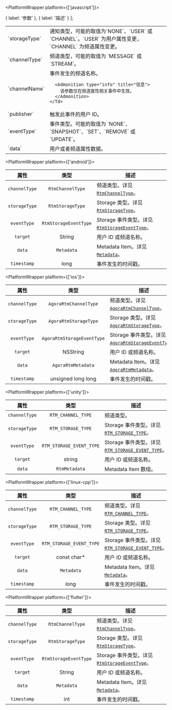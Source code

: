 <PlatformWrapper platform={['javascript']}>

  {
    label: '参数'
  },
  {
    label: '描述'
  }
];

<Table header={TableHeader9fp3ev7n77}>
  <Tr>
    <Td>`storageType`</Td>
    <Td>通知类型，可能的取值为`NONE`、`USER` 或 `CHANNEL`。`USER` 为用户属性变更，`CHANNEL` 为频道属性变更。</Td>
  </Tr>
  <Tr>
    <Td>`channelType`</Td>
    <Td>频道类型，可能的取值为 `MESSAGE` 或 `STREAM`。</Td>
  </Tr>
  <Tr>
    <Td>`channelName`</Td>
    <Td>
      事件发生的频道名称。

      <Admonition type="info" title="信息">
        该参数仅在频道属性相关事件中生效。
      </Admonition>
    </Td>
  </Tr>
  <Tr>
    <Td>`publisher`</Td>
    <Td>触发此事件的用户 ID。</Td>
  </Tr>
  <Tr>
    <Td>`eventType`</Td>
    <Td>事件类型。可能的取值为 `NONE`、`SNAPSHOT`、`SET`、`REMOVE` 或 `UPDATE`。</Td>
  </Tr>
  <Tr>
    <Td>`data`</Td>
    <Td>用户或者频道属性数据。</Td>
  </Tr>
</Table>

</PlatformWrapper>

<PlatformWrapper platform={['android']}>

| 属性         |  类型  |   描述                                                                                                                         |
|:------------------:|:-------------------:| ----------------------------------------------------------------------------------------------------------------------------------- |
| `channelType`            | `RtmChannelType`    |  频道类型。详见 [`RtmChannelType`](/api-ref/rtm2/android/enumv#channeltype)。   |
| `storageType`            | `RtmStorageType`    |  Storage 类型。详见 [`RtmStorageType`](/api-ref/rtm2/android/enumv#storagetype)。  |
| `eventType`            | `RtmStorageEventType`    |  Storage 事件类型。详见 [`RtmStorageEventType`](/api-ref/rtm2/android/enumv#storageeventtype)。  |
| `target`              | String                |  用户 ID 或频道名称。   |
| `data`            | `Metadata`               |   Metadata Item。详见 [`Metadata`](/api-ref/rtm2/android/toc-storage/storage#storagemetadatapropsag_platform)。   |
| `timestamp` | long | 事件发生的时间戳。                |

</PlatformWrapper>

<PlatformWrapper platform={['ios']}>

| 属性         |  类型  |   描述                                                                                                                         |
|:------------------:|:-------------------:| ----------------------------------------------------------------------------------------------------------------------------------- |
| `channelType`            | `AgoraRtmChannelType`    |  频道类型。详见 [`AgoraRtmChannelType`](/api-ref/rtm2/ios/enumv#channeltype)。   |
| `storageType`            | `AgoraRtmStorageType`   |  Storage 类型。详见 [`AgoraRtmStorageType`](/api-ref/rtm2/ios/enumv#storagetype)。  |
| `eventType`            | `AgoraRtmStorageEventType`    |  Storage 事件类型。详见 [`AgoraRtmStorageEventType`](/api-ref/rtm2/ios/enumv#storageeventtype)。  |
| `target`              | NSString                |  用户 ID 或频道名称。   |
| `data`            | `AgoraRtmMetadata`               |   Metadata Item。详见 [`AgoraRtmMetadata`](/api-ref/rtm2/ios/toc-storage/storage#AgoraRtmMetadata)。   |
| `timestamp` | unsigned long long | 事件发生的时间戳。                |

</PlatformWrapper>

<PlatformWrapper platform={['unity']}>

| 属性         |  类型  |   描述                                                                                                                         |
|:------------------:|:-------------------:| ----------------------------------------------------------------------------------------------------------------------------------- |
| `channelType`            | `RTM_CHANNEL_TYPE`    |  频道类型。   |
| `storageType`            | `RTM_STORAGE_TYPE`    |  Storage 事件类型。详见 [`RTM_STORAGE_TYPE`](/api-ref/rtm2/unity/enumv#storagetype)。  |
| `eventType`            | `RTM_STORAGE_EVENT_TYPE`    |  Storage 事件类型。详见 [`RTM_STORAGE_EVENT_TYPE`](/api-ref/rtm2/unity/enumv#storageeventtype)。  |
| `target`              | string                |  用户 ID 或频道名称。   |
| `data`            | `RtmMetadata`               |   Metadata Item 数组。   |

</PlatformWrapper>

<PlatformWrapper platform={['linux-cpp']}>

| 属性         |  类型  |   描述                                                                                                                         |
|:------------------:|:-------------------:| ----------------------------------------------------------------------------------------------------------------------------------- |
| `channelType`            | `RTM_CHANNEL_TYPE`    |  频道类型。详见 [`RTM_CHANNEL_TYPE`](/api-ref/rtm2/cpp/enumv#channeltype)。   |
| `storageType`            | `RTM_STORAGE_TYPE`    |  Storage 类型。详见 [`RTM_STORAGE_TYPE`](/api-ref/rtm2/cpp/enumv#storagetype)。  |
| `eventType`            | `RTM_STORAGE_EVENT_TYPE`    |  Storage 事件类型。详见 [`RTM_STORAGE_EVENT_TYPE`](/api-ref/rtm2/cpp/enumv#storageeventtype)。  |
| `target`              | const char*                |  用户 ID 或频道名称。   |
| `data`            | `Metadata`               |   Metadata Item。详见 [`Metadata`](/api-ref/rtm2/cpp/toc-storage/storage#setChannelMetadata)。   |
| `timestamp` | long | 事件发生的时间戳。                |

</PlatformWrapper>

<PlatformWrapper platform={['flutter']}>

| 属性         |  类型  |   描述                                                                                                                         |
|:------------------:|:-------------------:| ----------------------------------------------------------------------------------------------------------------------------------- |
| `channelType`            | `RtmChannelType`    |  频道类型。详见 [`RtmChannelType`](/api-ref/rtm2/flutter/enumv#channeltype)。   |
| `storageType`            | `RtmStorageType`    |  Storage 类型。详见 [`RtmStorageType`](/api-ref/rtm2/flutter/enumv#storagetype)。  |
| `eventType`            | `RtmStorageEventType`    |  Storage 事件类型。详见 [`RtmStorageEventType`](/api-ref/rtm2/flutter/enumv#storageeventtype)。  |
| `target`              | String                |  用户 ID 或频道名称。   |
| `data`            | `Metadata`               |   Metadata Item。详见 [`Metadata`](/api-ref/rtm2/flutter/toc-storage/storage#storagemetadatapropsag_platform)。   |
| `timestamp` | int | 事件发生的时间戳。                |

</PlatformWrapper>